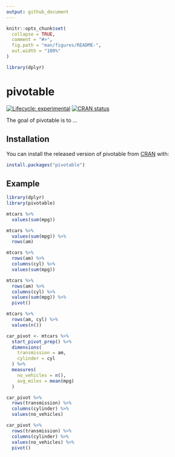 ```yaml
---
output: github_document
---
```


<!-- README.md is generated from README.Rmd. Please edit that file -->

```r
knitr::opts_chunk$set(
  collapse = TRUE,
  comment = "#>",
  fig.path = "man/figures/README-",
  out.width = "100%"
)

library(dplyr)
```

# pivotable

<!-- badges: start -->
[![Lifecycle: experimental](https://img.shields.io/badge/lifecycle-experimental-orange.svg)](https://www.tidyverse.org/lifecycle/#experimental)
[![CRAN status](https://www.r-pkg.org/badges/version/pivotable)](https://CRAN.R-project.org/package=pivotable)
<!-- badges: end -->

The goal of pivotable is to ...

## Installation

You can install the released version of pivotable from [CRAN](https://CRAN.R-project.org) with:

``` r
install.packages("pivotable")
```

## Example

```r
library(dplyr)
library(pivotable)

mtcars %>%
  values(sum(mpg))

mtcars %>%
  values(sum(mpg)) %>%
  rows(am) 
```


```r
mtcars %>%
  rows(am) %>%
  columns(cyl) %>%
  values(sum(mpg))

mtcars %>%
  rows(am) %>%
  columns(cyl) %>%
  values(sum(mpg)) %>%
  pivot()
```

```r
mtcars %>%
  rows(am, cyl) %>%
  values(n())
```


```r
car_pivot <- mtcars %>%
  start_pivot_prep() %>%
  dimensions(
    transmission = am,
    cylinder = cyl
  ) %>%
  measures(
    no_vehicles = n(),
    avg_miles = mean(mpg)
  )

car_pivot %>%
  rows(transmission) %>%
  columns(cylinder) %>%
  values(no_vehicles)

car_pivot %>%
  rows(transmission) %>%
  columns(cylinder) %>%
  values(no_vehicles) %>%
  pivot()
```


